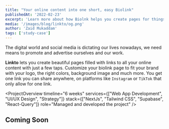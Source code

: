 ```yaml
---
title: "Your online content into one short, easy Biolink"
publishedAt: '2022-02-23'
excerpt: 'Learn more about how Biolnk helps you create pages for things like blogs, merch, multimedia and much more. '
media: '/images/blog/linkto/og.png'
author: 'Zaid Mukaddam'
tags: ['study-case']
---
```


<LiveLinks
  liveDemoURL="https://linkto.study/"
  sourceCodeURL="https://github.com/zaidmukaddam/linkto"
/>

The digital world and social media is dictating our lives nowadays, we need means to promote and advertise ourselves and our work.

**Linkto** lets you create beautiful pages filled with links to all your online content with just a few taps. Customize your biolink page to fit your brand with your logo, the right colors, background image and much more. You get one link you can share anywhere, on platforms like `Instagram` or `TikTok` that only allow for one link.

<ProjectOverview 
  timeline="6 weeks"
  services={["Web App Development", "UI/UX Design", "Strategy"]}
  stack={["NextJs", "Tailwind CSS", "Supabase", "React-Query"]}
  role="Managed and developed the project"
/>

## Coming Soon

